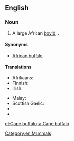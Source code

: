 ==English==
{{rfi}}

===Noun===
{{wikipedia|African Buffalo}}
{{en-noun|head=[[cape|Cape]] [[buffalo]]}}

# A large African [[bovid]], {{taxlink|Syncerus caffer|species}}.

====Synonyms====
* [[African buffalo]]

====Translations====
{{trans-top|large African bovid}}
* Afrikaans: {{t|af|buffel}}
* Finnish: {{t-|fi|kafferipuhveli}}
* Irish: {{t-|ga|buabhall rinne|m}}
{{trans-mid}}
* Malay: {{t-|ms|kerbau Afrika}}
* Scottish Gaelic: {{t-|gd|buabhall Ceap|m}}
* {{trreq|Xhosa}}
* {{trreq|Zulu}}
{{trans-bottom}}

[[Category:en:Mammals]]

[[et:Cape buffalo]]
[[ta:Cape buffalo]]
